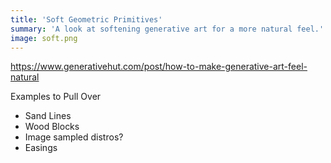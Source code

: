 ```yaml
---
title: 'Soft Geometric Primitives'
summary: 'A look at softening generative art for a more natural feel.'
image: soft.png
---
```


https://www.generativehut.com/post/how-to-make-generative-art-feel-natural

Examples to Pull Over

-   Sand Lines
-   Wood Blocks
-   Image sampled distros?
-   Easings
